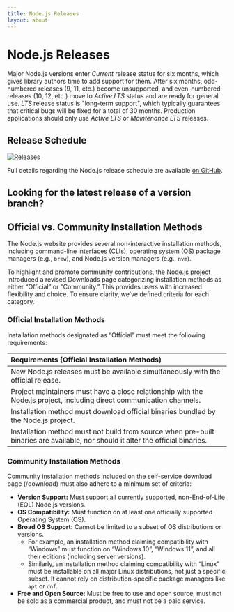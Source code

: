 ```yaml
---
title: Node.js Releases
layout: about
---
```


# Node.js Releases

<EOLAlertBox />

Major Node.js versions enter _Current_ release status for six months, which gives library authors time to add support for them.
After six months, odd-numbered releases (9, 11, etc.) become unsupported, and even-numbered releases (10, 12, etc.) move to _Active LTS_ status and are ready for general use.
_LTS_ release status is "long-term support", which typically guarantees that critical bugs will be fixed for a total of 30 months.
Production applications should only use _Active LTS_ or _Maintenance LTS_ releases.

## Release Schedule

![Releases](https://raw.githubusercontent.com/nodejs/Release/main/schedule.svg?sanitize=true)

Full details regarding the Node.js release schedule are available [on GitHub](https://github.com/nodejs/release#release-schedule).

## Looking for the latest release of a version branch?

<PreviousReleasesTable />

## Official vs. Community Installation Methods

The Node.js website provides several non-interactive installation methods, including command-line interfaces (CLIs), operating system (OS) package managers (e.g., `brew`), and Node.js version managers (e.g., `nvm`).

To highlight and promote community contributions, the Node.js project introduced a revised Downloads page categorizing installation methods as either “Official” or “Community.” This provides users with increased flexibility and choice. To ensure clarity, we’ve defined criteria for each category.

### Official Installation Methods

Installation methods designated as “Official” must meet the following requirements:

| Requirements (Official Installation Methods)                                                                                     |
| :------------------------------------------------------------------------------------------------------------------------------- |
| New Node.js releases must be available simultaneously with the official release.                                                 |
| Project maintainers must have a close relationship with the Node.js project, including direct communication channels.            |
| Installation method must download official binaries bundled by the Node.js project.                                              |
| Installation method must not build from source when pre-built binaries are available, nor should it alter the official binaries. |

### Community Installation Methods

Community installation methods included on the self-service download page (/download) must also adhere to a minimum set of criteria:

- **Version Support:** Must support all currently supported, non-End-of-Life (EOL) Node.js versions.
- **OS Compatibility:** Must function on at least one officially supported Operating System (OS).
- **Broad OS Support:** Cannot be limited to a subset of OS distributions or versions.
  - For example, an installation method claiming compatibility with “Windows” must function on “Windows 10”, “Windows 11”, and all their editions (including server versions).
  - Similarly, an installation method claiming compatibility with “Linux” must be installable on all major Linux distributions, not just a specific subset. It cannot rely on distribution-specific package managers like `apt` or `dnf`.
- **Free and Open Source:** Must be free to use and open source, must not be sold as a commercial product, and must not be a paid service.
